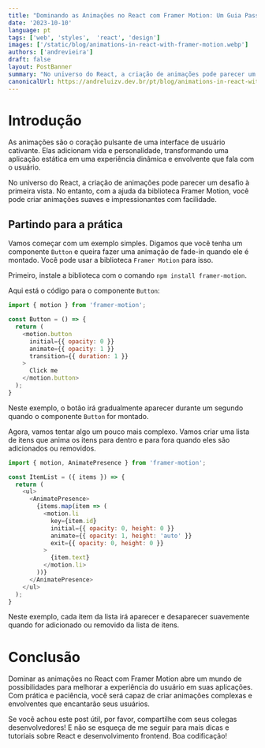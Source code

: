 ```yaml
---
title: "Dominando as Animações no React com Framer Motion: Um Guia Passo a Passo"
date: '2023-10-10'
language: pt
tags: ['web', 'styles',  'react', 'design']
images: ['/static/blog/animations-in-react-with-framer-motion.webp']
authors: ['andrevieira']
draft: false
layout: PostBanner
summary: "No universo do React, a criação de animações pode parecer um desafio à primeira vista. No entanto, com a ajuda da biblioteca Framer Motion, você pode criar animações suaves e impressionantes com facilidade."
canonicalUrl: https://andreluizv.dev.br/pt/blog/animations-in-react-with-framer-motion
---
```


# Introdução
As animações são o coração pulsante de uma interface de usuário cativante. Elas adicionam vida e personalidade, transformando uma aplicação estática em uma experiência dinâmica e envolvente que fala com o usuário.

No universo do React, a criação de animações pode parecer um desafio à primeira vista. No entanto, com a ajuda da biblioteca Framer Motion, você pode criar animações suaves e impressionantes com facilidade.

## Partindo para a prática
Vamos começar com um exemplo simples. Digamos que você tenha um componente `Button` e queira fazer uma animação de fade-in quando ele é montado. Você pode usar a biblioteca `Framer Motion` para isso.

Primeiro, instale a biblioteca com o comando `npm install framer-motion`.

Aqui está o código para o componente `Button`:

``` js
import { motion } from 'framer-motion';

const Button = () => {
  return (
    <motion.button
      initial={{ opacity: 0 }}
      animate={{ opacity: 1 }}
      transition={{ duration: 1 }}
    >
      Click me
    </motion.button>
  );
}
```

Neste exemplo, o botão irá gradualmente aparecer durante um segundo quando o componente `Button` for montado.

Agora, vamos tentar algo um pouco mais complexo. Vamos criar uma lista de itens que anima os itens para dentro e para fora quando eles são adicionados ou removidos.

``` js
import { motion, AnimatePresence } from 'framer-motion';

const ItemList = ({ items }) => {
  return (
    <ul>
      <AnimatePresence>
        {items.map(item => (
          <motion.li
            key={item.id}
            initial={{ opacity: 0, height: 0 }}
            animate={{ opacity: 1, height: 'auto' }}
            exit={{ opacity: 0, height: 0 }}
          >
            {item.text}
          </motion.li>
        ))}
      </AnimatePresence>
    </ul>
  );
}
```

Neste exemplo, cada item da lista irá aparecer e desaparecer suavemente quando for adicionado ou removido da lista de itens.

# Conclusão
Dominar as animações no React com Framer Motion abre um mundo de possibilidades para melhorar a experiência do usuário em suas aplicações. Com prática e paciência, você será capaz de criar animações complexas e envolventes que encantarão seus usuários.

Se você achou este post útil, por favor, compartilhe com seus colegas desenvolvedores! E não se esqueça de me seguir para mais dicas e tutoriais sobre React e desenvolvimento frontend. Boa codificação!